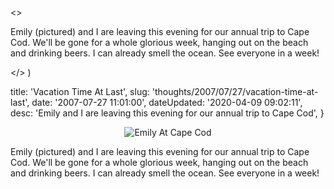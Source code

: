 

  <>
    <p>
      Emily (pictured) and I are leaving this evening for our annual trip to
      Cape Cod. We'll be gone for a whole glorious week, hanging out on the
      beach and drinking beers. I can already smell the ocean. See everyone in a
      week!
    </p>
  </>
)


  title: 'Vacation Time At Last',
  slug: 'thoughts/2007/07/27/vacation-time-at-last',
  date: '2007-07-27 11:01:00',
  dateUpdated: '2020-04-09 09:02:11',
  desc: 'Emily and I are leaving this evening for our annual trip to Cape Cod',
}

<div class="post_image_container">
  <p style="text-align: center">
    <img src="/images/pict0157.jpg" alt="Emily At Cape Cod" />
  </p>
</div>

Emily (pictured) and I are leaving this evening for our annual trip to Cape Cod. We'll be gone for a whole glorious week, hanging out on the beach and drinking beers. I can already smell the ocean. See everyone in a week!
